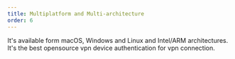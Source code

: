 ```yaml
---
title: Multiplatform and Multi-architecture
order: 6
---
```


It's available form macOS, Windows and Linux and Intel/ARM architectures.
It's the best opensource vpn device authentication for vpn connection.
